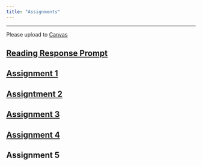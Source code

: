 ```yaml
---
title: "Assignments"
---
```


--------
Please upload to [Canvas](https://cas.columbia.edu/cas/login?service=https%3A%2F%2Fcourseworks.columbia.edu%2Fsakai-login-tool%2Fcontainer)

## [Reading Response Prompt](assignments/readingResponse.html)

## [Assignment 1](assignments/Assignment1.html)

## [Assigntment 2](assignments/assignment2.html)

## [Assignment 3](assignments/assignment3.html)

## [Assignment 4](assignments/assignment4.html)

## Assignment 5